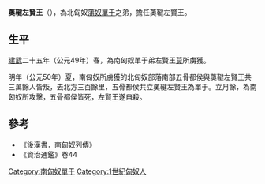 {{noteTA
|1=zh-hans:尸; zh-hant:尸;
|2=zh-hans:单于; zh-hant:單于;
}}

'''薁鞬左賢王'''（{{bd|？||50年||}}），為北匈奴[[蒲奴單于|蒲奴單于]]之弟，擔任薁鞬左賢王。

== 生平 ==
[[建武_(东汉)|建武]]二十五年（公元49年）春，為南匈奴單于弟左賢王[[丘浮尤鞮單于|莫]]所虜獲。

明年（公元50年）夏，南匈奴所虜獲的北匈奴部落南部五骨都侯與薁鞬左賢王共三萬餘人皆叛，去北方三百餘里，五骨都侯共立薁鞬左賢王為單于。立月餘，為南匈奴所攻擊，五骨都侯皆死，左賢王遂自殺。

==參考==
*《後漢書．南匈奴列傳》
*《資治通鑑》卷44

{{start box}}
{{s-before|叔子[[醢落尸逐鞮單于|醢落尸逐鞮單于]]}}
{{s-title|自立[[南匈奴|南匈奴]][[單于|單于]]|50年}}
{{s-after|無}}
{{end box}}

{{匈奴單于}}

[[Category:南匈奴單于|Category:南匈奴單于]]
[[Category:1世紀匈奴人|Category:1世紀匈奴人]]